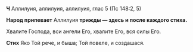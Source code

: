 **Ч** Аллилуия, аллилуия, аллилуия, глас 5 (Пс 148:2, 5)

**Народ припевает** Аллилуия **трижды — здесь и после каждого стиха.**

Хвалите Господа, вси ангели Его, хвалите Его, вся силы Его.

**Стих** Яко Той рече, и быша; Той повеле, и создашася.

